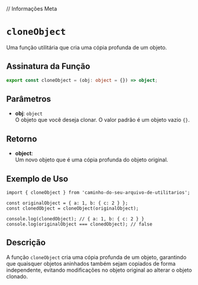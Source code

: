 
// Informações Meta
<Meta title="Functions/cloneObject" />

# `cloneObject`

Uma função utilitária que cria uma cópia profunda de um objeto.

## Assinatura da Função

```typescript
export const cloneObject = (obj: object = {}) => object;
```

## Parâmetros

- **obj**: `object`  
  O objeto que você deseja clonar. O valor padrão é um objeto vazio `{}`.

## Retorno

- **object**:  
  Um novo objeto que é uma cópia profunda do objeto original.

## Exemplo de Uso

```tsx
import { cloneObject } from 'caminho-do-seu-arquivo-de-utilitarios';

const originalObject = { a: 1, b: { c: 2 } };
const clonedObject = cloneObject(originalObject);

console.log(clonedObject); // { a: 1, b: { c: 2 } }
console.log(originalObject === clonedObject); // false
```

## Descrição

A função `cloneObject` cria uma cópia profunda de um objeto, garantindo que quaisquer objetos aninhados também sejam copiados de forma independente, evitando modificações no objeto original ao alterar o objeto clonado.
